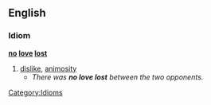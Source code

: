 ==English==
===Idiom===
'''[[no]] [[love]] [[lost]]'''
# [[dislike]], [[animosity]]
#* ''There was '''no love lost''' between the two opponents.''

[[Category:Idioms]]